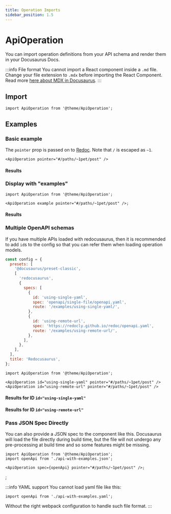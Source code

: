 ```yaml
---
title: Operation Imports
sidebar_position: 1.5
---
```



# ApiOperation

You can import operation definitions from your API schema and render them in your Docusaurus Docs.

:::info File format
You cannot import a React component inside a `.md` file.  
Change your file extension to `.mdx` before importing the React Component.  
Read more [here about MDX in Docusaurus](https://docusaurus.io/docs/markdown-features/react).
:::

## Import

```tsx
import ApiOperation from '@theme/ApiOperation';
```

## Examples

### Basic example

The `pointer` prop is passed on to [Redoc](https://redoc.ly/docs/resources/ref-guide/#pointer). Note that `/` is escaped as `~1`.

```tsx
<ApiOperation pointer="#/paths/~1pet/post" />
```

#### Results

<ApiOperation pointer="#/paths/~1pet/post" />

### Display with "examples"

```tsx
import ApiOperation from '@theme/ApiOperation';

<ApiOperation example pointer="#/paths/~1pet/post" />;
```

#### Results

<ApiOperation example pointer="#/paths/~1pet/post" />

### Multiple OpenAPI schemas

If you have multiple APIs loaded with redocusaurus, then it is recommended to add `id`s to the config so that you can refer them when loading operation models.

```js title="docusaurus.config.js"
const config = {
  presets: [
    '@docusaurus/preset-classic',
    [
      'redocusaurus',
      {
        specs: [
          {
            id: 'using-single-yaml',
            spec: 'openapi/single-file/openapi.yaml',
            route: '/examples/using-single-yaml/',
          },
          {
            id: 'using-remote-url',
            spec: 'https://redocly.github.io/redoc/openapi.yaml',
            route: '/examples/using-remote-url/',
          },
        ],
      },
    ],
  ],
  title: 'Redocusaurus',
};
```

```tsx
import ApiOperation from '@theme/ApiOperation';

<ApiOperation id="using-single-yaml" pointer="#/paths/~1pet/post" />
<ApiOperation id="using-remote-url" pointer="#/paths/~1pet/post" />
```

#### Results for ID `id="using-single-yaml"`

<ApiOperation id="using-single-yaml" pointer="#/paths/~1pet/post" />

#### Results for ID `id="using-remote-url"`

<ApiOperation id="using-remote-url" pointer="#/paths/~1pet/post" />

### Pass JSON Spec Directly

You can also provide a JSON spec to the component like this. Docusaurus will load the file directly during build time, but the file will not undergo any pre-processing at build time and so some features might be missing.

```tsx
import ApiOperation from '@theme/ApiOperation';
import openApi from './api-with-examples.json';

<ApiOperation spec={openApi} pointer="#/paths/~1pet/post" />;
```

<ApiOperation spec={openApi} pointer="#/paths/~1pet/post" />;

:::info YAML support
You cannot load yaml file like this:

```tsx
import openApi from './api-with-examples.yaml';
```

Without the right webpack configuration to handle such file format.
:::
